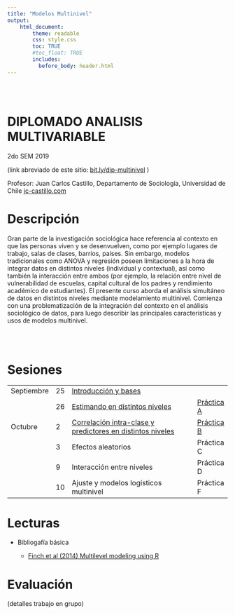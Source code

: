 ```yaml
---
title: "Modelos Multinivel"
output:
    html_document:
        theme: readable
        css: style.css
        toc: TRUE
        #toc_float: TRUE
        includes:
          before_body: header.html
---
```


<br><br>


<div class="mycontent">

# DIPLOMADO ANALISIS MULTIVARIABLE
2do SEM 2019

(link abreviado de este sitio: [bit.ly/dip-multinivel](http://bit.ly/dip-multinivel) )

Profesor: Juan Carlos Castillo, Departamento de Sociología, Universidad de Chile
[jc-castillo.com](https://juancarloscastillo.github.io)


# Descripción

Gran parte de la investigación sociológica hace referencia al contexto en que las personas viven y se desenvuelven, como por ejemplo lugares de trabajo, salas de clases, barrios, países. Sin embargo, modelos tradicionales como ANOVA y regresión poseen limitaciones a la hora de integrar datos en distintos niveles (individual y contextual), así como también la interacción entre ambos (por ejemplo, la relación entre nivel de vulnerabilidad de escuelas, capital cultural de los padres y rendimiento académico de estudiantes). El presente curso aborda el análisis simultáneo de datos en distintos niveles mediante modelamiento multinivel. Comienza con una problematización de la integración del contexto en el análisis sociológico de datos, para luego describir las principales características y usos de modelos multinivel.

<br/>
<br/>

# Sesiones

<font size="5">


|             	|    	|                                                            	|            	|
|-----------------	|--------	|------------------------------------------------------------	|----------------	|
| Septiembre  	| 25 	| [Introducción y bases ](1mlmintro.html)                    	|            	|
|             	| 26 	| [Estimando en distintos niveles](2mlm2niveles.html)                         	| [Práctica A](https://multinivel.netlify.com/practicas/a_introreg/a_introreg.html) 	|
| Octubre     	| 2  	|[ Correlación intra-clase y predictores en distintos niveles](3mlmICC.html) 	| [Práctica B](https://multinivel.netlify.com/practicas/b_iccranef/b_icc-ranef.html) 	|
|             	| 3  	| Efectos aleatorios                                         	| Práctica C 	|
|             	| 9  	| Interacción entre niveles                                  	| Práctica D 	|
|             	| 10 	| Ajuste y modelos logísticos multinivel                     	| Práctica F 	|

</font>


# Lecturas

- Bibliogafía básica

  - [Finch et al (2014) Multilevel modeling using R](bibliografia/finch et al 2014 multilevel modeling using R.pdf)

# Evaluación

(detalles trabajo en grupo)


<br><br><br>
</div>

